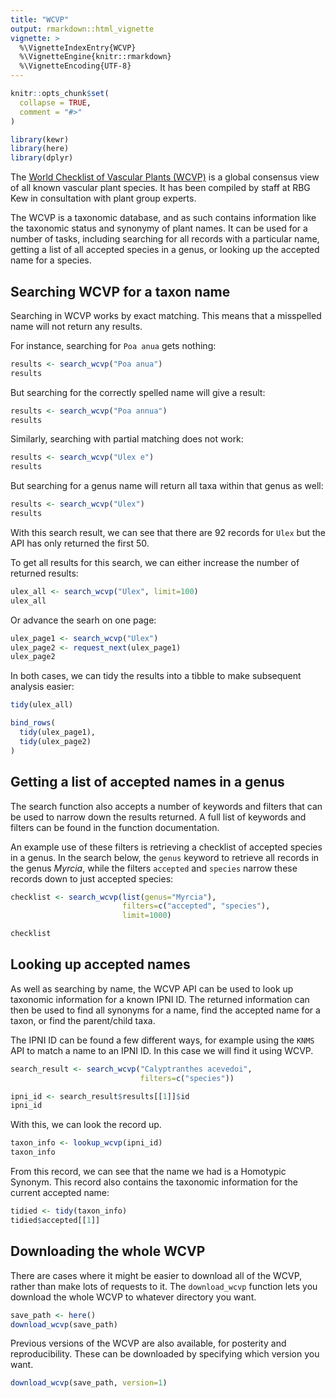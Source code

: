 ```yaml
---
title: "WCVP"
output: rmarkdown::html_vignette
vignette: >
  %\VignetteIndexEntry{WCVP}
  %\VignetteEngine{knitr::rmarkdown}
  %\VignetteEncoding{UTF-8}
---
```


```r
knitr::opts_chunk$set(
  collapse = TRUE,
  comment = "#>"
)
```

```r
library(kewr)
library(here)
library(dplyr)
```

The [World Checklist of Vascular Plants (WCVP)](https://wcvp.science.kew.org/) is a global consensus view of all known vascular plant species. It has been compiled by staff at RBG Kew in consultation with plant group experts.

The WCVP is a taxonomic database, and as such contains information like the taxonomic status and synonymy of plant names. It can be used for a number of tasks, including searching for all records with a particular name, getting a list of all accepted species in a genus, or looking up the accepted name for a species.

## Searching WCVP for a taxon name

Searching in WCVP works by exact matching. This means that a misspelled name will not return any results.

For instance, searching for `Poa anua` gets nothing:

```r
results <- search_wcvp("Poa anua")
results
```

But searching for the correctly spelled name will give a result:

```r
results <- search_wcvp("Poa annua")
results
```

Similarly, searching with partial matching does not work:

```r
results <- search_wcvp("Ulex e")
results
```

But searching for a genus name will return all taxa within that genus as well:

```r
results <- search_wcvp("Ulex")
results
```

With this search result, we can see that there are 92 records for `Ulex` but the API has only returned the first 50.

To get all results for this search, we can either increase the number of returned results:

```r
ulex_all <- search_wcvp("Ulex", limit=100)
ulex_all
```

Or advance the searh on one page:

```r
ulex_page1 <- search_wcvp("Ulex")
ulex_page2 <- request_next(ulex_page1)
ulex_page2
```

In both cases, we can tidy the results into a tibble to make subsequent analysis easier:

```r
tidy(ulex_all)
```

```r
bind_rows(
  tidy(ulex_page1),
  tidy(ulex_page2)
)
```

## Getting a list of accepted names in a genus

The search function also accepts a number of keywords and filters that can be used to narrow down the results returned. A full list of keywords and filters can be found in the function documentation.

An example use of these filters is retrieving a checklist of accepted species in a genus. In the search below, the `genus` keyword to retrieve all records in the genus *Myrcia*, while the filters `accepted` and `species` narrow these records down to just accepted species:

```r
checklist <- search_wcvp(list(genus="Myrcia"), 
                         filters=c("accepted", "species"),
                         limit=1000)

checklist
```

## Looking up accepted names

As well as searching by name, the WCVP API can be used to look up taxonomic information for a known IPNI ID. The returned information can then be used to find all synonyms for a name, find the accepted name for a taxon, or find the parent/child taxa.

The IPNI ID can be found a few different ways, for example using the `KNMS` API to match a name to an IPNI ID. In this case we will find it using WCVP.

```r
search_result <- search_wcvp("Calyptranthes acevedoi", 
                             filters=c("species"))

ipni_id <- search_result$results[[1]]$id
ipni_id
```

With this, we can look the record up.

```r
taxon_info <- lookup_wcvp(ipni_id)
taxon_info
```
From this record, we can see that the name we had is a Homotypic Synonym. This record also contains the taxonomic information for the current accepted name:

```r
tidied <- tidy(taxon_info)
tidied$accepted[[1]]
```

## Downloading the whole WCVP

There are cases where it might be easier to download all of the WCVP, rather than make lots of requests to it. The `download_wcvp` function lets you download the whole WCVP to whatever directory you want.

```r
save_path <- here()
download_wcvp(save_path)
```
Previous versions of the WCVP are also available, for posterity and reproducibility. These can be downloaded by specifying which version you want.

```r
download_wcvp(save_path, version=1)
```

